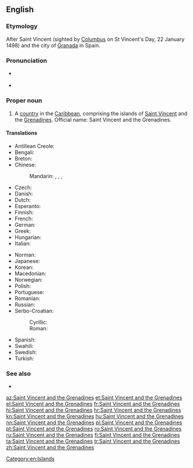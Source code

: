 ==English==
{{wikipedia}}

===Etymology===
After Saint Vincent (sighted by [[Columbus]] on St Vincent's Day, 22 January 1498) and the city of [[Granada]] in Spain.

===Pronunciation===
* {{a|UK|US}} {{IPA|/seɪnt ˈvɪnt.sənt ænd ðə ˌɡɹɛn.əˈdiːnz/|lang=en}}
* {{audio|en-us-Saint Vincent and the Grenadines.ogg|Audio (US)|lang=en}}

===Proper noun===
{{en-proper noun}}

# A [[country]] in the [[Caribbean]], comprising the islands of [[Saint Vincent]] and the [[Grenadines]]. Official name: Saint Vincent and the Grenadines.

====Translations====
{{trans-top|country in the Caribbean}}
* Antillean Creole: {{t|gcf|Senvensan é Tigrinad}}
* Bengali: {{t|bn|সেন্ট ভিনসেন্ট ও গ্রেনাডাইন দ্বীপপুঞ্জ|sc=Beng}}
* Breton: {{t|br|Saint Vincent hag ar Grenadinez}}
* Chinese:
*: Mandarin: {{t+|cmn|聖文森特和格林納丁斯|sc=Hani}}, {{t+|cmn|圣文森特和格林纳丁斯|tr=Shèngwénsēntè hé Gélínnàdīngsī|sc=Hani}}, {{t|cmn|聖文森及格瑞納丁|sc=Hani}}, {{t|cmn|圣文森及格瑞纳丁|tr=Shèngwénsēn Jígéruìnàdīng|sc=Hani}}
* Czech: {{t+|cs|Svatý Vincenc a Grenadiny}}
* Danish: {{t|da|Saint Vincent og Grenadinerne}}
* Dutch: {{t+|nl|Saint Vincent en de Grenadines}}
* Esperanto: {{t|eo|Sent-Vincento kaj la Grenadinoj}}
* Finnish: {{t+|fi|Saint Vincent ja Grenadiinit}}
* French: {{t+|fr|Saint-Vincent-et-Grenadines|f-p}}
* German: {{t+|de|St. Vincent und die Grenadinen}}
* Greek: {{t+|el|Άγιος Βικέντιος και Γρεναδίνες|m}}
* Hungarian: {{t|hu|Szent Vincent és Grenadine}}
* Italian: {{t|it|Saint Vincent e Grenadine}}
{{trans-mid}}
* Norman: {{t|nrf|Saint Vîncent et les Grénadinnes|p}}
* Japanese: {{t|ja|セントビンセント・グレナディーン|tr=Sento Binsento Gurenadīn|sc=Jpan}}
* Korean: {{t|ko|^세인트빈센트 ^그레나딘|sc=Kore}}
* Macedonian: {{t|mk|Све́ти Ви́нсент и Гренади́ни|p|sc=Cyrl}}
* Norwegian: {{t|no|Saint Vincent og Grenadinene}}
* Polish: {{t+|pl|Saint Vincent i Grenadyny}}
* Portuguese: {{t+|pt|São Vicente e Granadinas}}
* Romanian: {{t|ro|Sfântul Vicențiu și Grenadine}}
* Russian: {{t|ru|Сент-Ви́нсент и Гренади́ны|p|tr=Sɛnt-Vínsɛnt i Grenadíny}}
* Serbo-Croatian:
*: Cyrillic: {{t|sh|Свети Винцент и Гренадини|m-p}}
*: Roman: {{t|sh|Sveti Vincent i Grenadini|m-p}}
* Spanish: {{t+|es|San Vicente y las Granadinas}}
* Swahili: {{t|sw|Santavisenti na Grenadini}}
* Swedish: {{t+|sv|Saint Vincent och Grenadinerna}}
* Turkish: {{t|tr|Saint Vincent ve Granadalar}}
{{trans-bottom}}

===See also===
* {{list:countries of North America/en}}

[[Category:en:Islands]]

[[az:Saint Vincent and the Grenadines]]
[[et:Saint Vincent and the Grenadines]]
[[el:Saint Vincent and the Grenadines]]
[[fr:Saint Vincent and the Grenadines]]
[[hi:Saint Vincent and the Grenadines]]
[[hr:Saint Vincent and the Grenadines]]
[[kn:Saint Vincent and the Grenadines]]
[[hu:Saint Vincent and the Grenadines]]
[[nn:Saint Vincent and the Grenadines]]
[[pl:Saint Vincent and the Grenadines]]
[[pt:Saint Vincent and the Grenadines]]
[[ro:Saint Vincent and the Grenadines]]
[[ru:Saint Vincent and the Grenadines]]
[[fi:Saint Vincent and the Grenadines]]
[[ta:Saint Vincent and the Grenadines]]
[[tr:Saint Vincent and the Grenadines]]
[[zh:Saint Vincent and the Grenadines]]